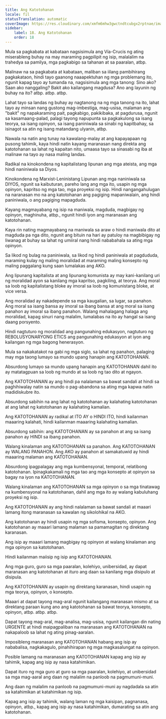 ```yaml
---
title: Ang Katotohanan
locale: fil
statusTranslation: automatic
coverImage: https://res.cloudinary.com/xmfm6mhw3gwctndtcubgx2rptnae/image/upload/v1740337243/small_cover_educacion_fundamental_a051170f1c.webp
sidebar:
    label: 18. Ang Katotohanan
    order: 18
---
```

Mula sa pagkabata at kabataan nagsisimula ang Vía-Crucis ng ating miserableng buhay na may maraming pagpilipit ng isip, malalalim na trahedya sa pamilya, mga pagkabigo sa tahanan at sa paaralan, atbp.

Malinaw na sa pagkabata at kabataan, maliban sa iilang pambihirang pagkakataon, hindi tayo gaanong naaapektuhan ng mga problemang ito, ngunit kapag tayo ay tumanda na, nagsisimula ang mga tanong: Sino ako? Saan ako nanggaling? Bakit ako kailangang magdusa? Ano ang layunin ng buhay na ito? atbp. atbp. atbp.

Lahat tayo sa landas ng buhay ay nagtanong na ng mga tanong na ito, lahat tayo ay minsan nang gustong mag-imbestiga, mag-usisa, malaman ang "bakit" ng napakaraming pait, pagkabigo, pakikibaka, at pagdurusa, ngunit sa kasamaang-palad, palagi tayong napupunta sa pagkakulong sa isang teorya, sa isang opinyon, sa isang paniniwala sa sinabi ng kapitbahay, sa isinagot sa atin ng isang matandang ulyanin, atbp.

Nawala na natin ang tunay na kawalang-malay at ang kapayapaan ng pusong tahimik, kaya hindi natin kayang maranasan nang direkta ang katotohanan sa lahat ng kapaitan nito, umaasa tayo sa sinasabi ng iba at malinaw na tayo ay nasa maling landas.

Radikal na kinokondena ng kapitalistang lipunan ang mga ateista, ang mga hindi naniniwala sa Diyos.

Kinokondena ng Marxist-Leninistang Lipunan ang mga naniniwala sa DIYOS, ngunit sa kaibuturan, pareho lang ang mga ito, usapin ng mga opinyon, kapritso ng mga tao, mga proyeksi ng isip. Hindi nangangahulugan na naranasan mo na ang katotohanan ang pagiging mapaniwalain, ang hindi paniniwala, o ang pagiging mapagduda.

Kayang magmayabang ng isip na maniwala, magduda, magbigay ng opinyon, maghinuha, atbp., ngunit hindi iyon ang maranasan ang katotohanan.

Kaya rin nating magmayabang na maniwala sa araw o hindi maniwala dito at magduda pa nga dito, ngunit ang bituin na hari ay patuloy na magbibigay ng liwanag at buhay sa lahat ng umiiral nang hindi nababahala sa ating mga opinyon.

Sa likod ng bulag na paniniwala, sa likod ng hindi paniniwala at pagdududa, maraming kulay ng maling moralidad at maraming maling konsepto ng maling paggalang kung saan lumalakas ang AKO.

Ang lipunang kapitalista at ang lipunang komunista ay may kani-kanilang uri ng moralidad ayon sa kanilang mga kapritso, pagkiling, at teorya. Ang moral sa loob ng kapitalistang bloke ay imoral sa loob ng komunistang bloke, at vice versa.

Ang moralidad ay nakadepende sa mga kaugalian, sa lugar, sa panahon. Ang moral sa isang bansa ay imoral sa ibang bansa at ang moral sa isang panahon ay imoral sa ibang panahon. Walang mahalagang halaga ang moralidad, kapag sinuri nang malalim, lumalabas na ito ay hangal sa isang daang porsyento.

Hindi nagtuturo ng moralidad ang pangunahing edukasyon, nagtuturo ng REBOLUSYONARYONG ETICS ang pangunahing edukasyon at iyon ang kailangan ng mga bagong henerasyon.

Mula sa nakakatakot na gabi ng mga siglo, sa lahat ng panahon, palaging may mga taong lumayo sa mundo upang hanapin ang KATOTOHANAN.

Absurdong lumayo sa mundo upang hanapin ang KATOTOHANAN dahil ito ay matatagpuan sa loob ng mundo at sa loob ng tao dito at ngayon.

Ang KATOTOHANAN ay ang hindi pa nalalaman sa bawat sandali at hindi sa paghihiwalay natin sa mundo o pag-abandona sa ating mga kapwa natin madidiskubre ito.

Absurdong sabihin na ang lahat ng katotohanan ay kalahating katotohanan at ang lahat ng katotohanan ay kalahating kamalian.

Ang KATOTOHANAN ay radikal at ITO AY o HINDI ITO, hindi kailanman maaaring kalahati, hindi kailanman maaaring kalahating kamalian.

Absurdong sabihin: ang KATOTOHANAN ay sa panahon at ang sa isang panahon ay HINDI sa ibang panahon.

Walang kinalaman ang KATOTOHANAN sa panahon. Ang KATOTOHANAN ay WALANG PANAHON. Ang AKO ay panahon at samakatuwid ay hindi maaaring malaman ang KATOTOHANAN.

Absurdong ipagpalagay ang mga kumbensyonal, temporal, relatibong katotohanan. Ipinagkakamali ng mga tao ang mga konsepto at opinyon sa bagay na iyon na KATOTOHANAN.

Walang kinalaman ang KATOTOHANAN sa mga opinyon o sa mga tinatawag na kumbensyonal na katotohanan, dahil ang mga ito ay walang kabuluhang proyeksi ng isip.

Ang KATOTOHANAN ay ang hindi nalalaman sa bawat sandali at maaari lamang itong maranasan sa kawalan ng sikolohikal na AKO.

Ang katotohanan ay hindi usapin ng mga sofisma, konsepto, opinyon. Ang katotohanan ay maaari lamang malaman sa pamamagitan ng direktang karanasan.

Ang isip ay maaari lamang magbigay ng opinyon at walang kinalaman ang mga opinyon sa katotohanan.

Hindi kailanman maiisip ng isip ang KATOTOHANAN.

Ang mga guro, guro sa mga paaralan, kolehiyo, unibersidad, ay dapat maranasan ang katotohanan at ituro ang daan sa kanilang mga disipulo at disipula.

Ang KATOTOHANAN ay usapin ng direktang karanasan, hindi usapin ng mga teorya, opinyon, o konsepto.

Maaari at dapat tayong mag-aral ngunit kailangang maranasan mismo at sa direktang paraan kung ano ang katotohanan sa bawat teorya, konsepto, opinyon, atbp. atbp. atbp.

Dapat tayong mag-aral, mag-analisa, mag-usisa, ngunit kailangan din nating URGENTE at hindi maipagpaliban na maranasan ang KATOTOHANAN na nakapaloob sa lahat ng ating pinag-aaralan.

Imposibleng maranasan ang KATOTOHANAN habang ang isip ay nababalisa, nagkakagulo, pinahihirapan ng mga magkasalungat na opinyon.

Posible lamang na maranasan ang KATOTOHANAN kapag ang isip ay tahimik, kapag ang isip ay nasa katahimikan.

Dapat ituro ng mga guro at guro sa mga paaralan, kolehiyo, at unibersidad sa mga mag-aaral ang daan ng malalim na panloob na pagmumuni-muni.

Ang daan ng malalim na panloob na pagmumuni-muni ay nagdadala sa atin sa katahimikan at katahimikan ng isip.

Kapag ang isip ay tahimik, walang laman ng mga kaisipan, pagnanasa, opinyon, atbp., kapag ang isip ay nasa katahimikan, dumarating sa atin ang katotohanan.

